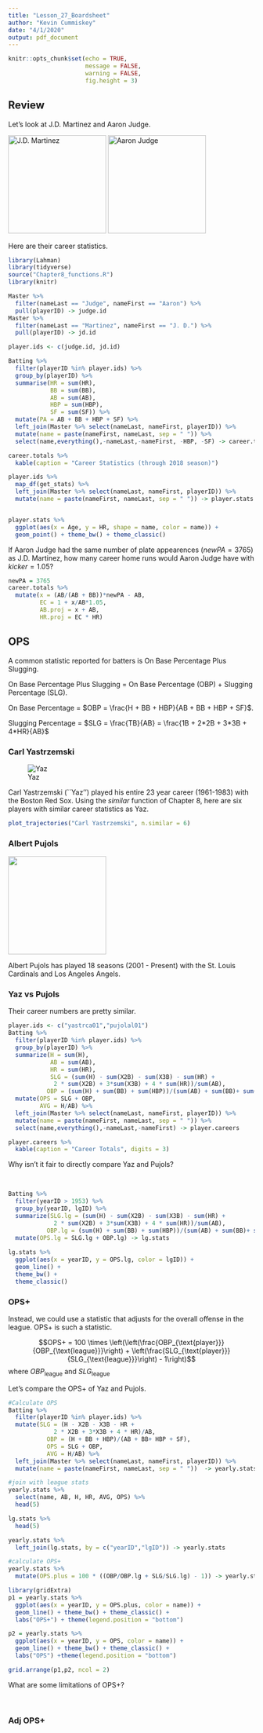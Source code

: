 ```yaml
---
title: "Lesson_27_Boardsheet"
author: "Kevin Cummiskey"
date: "4/1/2020"
output: pdf_document
---
```


```r
knitr::opts_chunk$set(echo = TRUE,
                      message = FALSE,
                      warning = FALSE,
                      fig.height = 3)
```

## Review

Let's look at J.D. Martinez and Aaron Judge.

![J.D. Martinez](jd.jpeg){width=200px} ![Aaron Judge](judge.jpeg){width=200px}

Here are their career statistics.

```r
library(Lahman)
library(tidyverse)
source("Chapter8_functions.R")
library(knitr)

Master %>% 
  filter(nameLast == "Judge", nameFirst == "Aaron") %>% 
  pull(playerID) -> judge.id
Master %>% 
  filter(nameLast == "Martinez", nameFirst == "J. D.") %>% 
  pull(playerID) -> jd.id

player.ids <- c(judge.id, jd.id)

Batting %>% 
  filter(playerID %in% player.ids) %>% 
  group_by(playerID) %>% 
  summarise(HR = sum(HR),
            BB = sum(BB),
            AB = sum(AB),
            HBP = sum(HBP),
            SF = sum(SF)) %>% 
  mutate(PA = AB + BB + HBP + SF) %>% 
  left_join(Master %>% select(nameLast, nameFirst, playerID)) %>% 
  mutate(name = paste(nameFirst, nameLast, sep = " ")) %>% 
  select(name,everything(),-nameLast,-nameFirst, -HBP, -SF) -> career.totals

career.totals %>%
  kable(caption = "Career Statistics (through 2018 season)")
```

```r
player.ids %>%
  map_df(get_stats) %>% 
  left_join(Master %>% select(nameLast, nameFirst, playerID)) %>% 
  mutate(name = paste(nameFirst, nameLast, sep = " ")) -> player.stats


player.stats %>% 
  ggplot(aes(x = Age, y = HR, shape = name, color = name)) +
  geom_point() + theme_bw() + theme_classic()
```

If Aaron Judge had the same number of plate appearences ($newPA = 3765$) as J.D. Martinez, how many career home runs would Aaron Judge have with $kicker = 1.05$?

```r
newPA = 3765
career.totals %>% 
  mutate(x = (AB/(AB + BB))*newPA - AB,
         EC = 1 + x/AB*1.05,
         AB.proj = x + AB,
         HR.proj = EC * HR)
```

\newpage

## OPS

A common statistic reported for batters is On Base Percentage Plus Slugging.  

On Base Percentage Plus Slugging = On Base Percentage (OBP) + Slugging Percentage (SLG).

On Base Percentage = $OBP = \frac{H + BB + HBP}{AB + BB + HBP + SF}$.

Slugging Percentage = $SLG = \frac{TB}{AB} = \frac{1B + 2*2B + 3*3B + 4*HR}{AB}$

### Carl Yastrzemski

![Yaz](yaz.jpeg)

Carl Yastrzemski (``Yaz'') played his entire 23 year career (1961-1983) with the Boston Red Sox.  Using the *similar* function of Chapter 8, here are six players with similar career statistics as Yaz.

```r
plot_trajectories("Carl Yastrzemski", n.similar = 6)
```

### Albert Pujols

![](pujols.jpeg){width=200px}

Albert Pujols has played 18 seasons (2001 - Present) with the St. Louis Cardinals and Los Angeles Angels.

### Yaz vs Pujols

Their career numbers are pretty similar.

```r
player.ids <- c("yastrca01","pujolal01")
Batting %>% 
  filter(playerID %in% player.ids) %>% 
  group_by(playerID) %>% 
  summarize(H = sum(H),
            AB = sum(AB),
            HR = sum(HR),
            SLG = (sum(H) - sum(X2B) - sum(X3B) - sum(HR) +
             2 * sum(X2B) + 3*sum(X3B) + 4 * sum(HR))/sum(AB),
           OBP = (sum(H) + sum(BB) + sum(HBP))/(sum(AB) + sum(BB)+ sum(HBP) + sum(SF))) %>% 
  mutate(OPS = SLG + OBP,
         AVG = H/AB) %>% 
  left_join(Master %>% select(nameLast, nameFirst, playerID)) %>% 
  mutate(name = paste(nameFirst, nameLast, sep = " ")) %>% 
  select(name,everything(),-nameLast,-nameFirst) -> player.careers

player.careers %>% 
  kable(caption = "Career Totals", digits = 3)
```

Why isn't it fair to directly compare Yaz and Pujols?

&nbsp;

```r
Batting %>% 
  filter(yearID > 1953) %>% 
  group_by(yearID, lgID) %>% 
  summarize(SLG.lg = (sum(H) - sum(X2B) - sum(X3B) - sum(HR) +
             2 * sum(X2B) + 3*sum(X3B) + 4 * sum(HR))/sum(AB),
           OBP.lg = (sum(H) + sum(BB) + sum(HBP))/(sum(AB) + sum(BB)+ sum(HBP) + sum(SF))) %>% 
  mutate(OPS.lg = SLG.lg + OBP.lg) -> lg.stats
           
lg.stats %>% 
  ggplot(aes(x = yearID, y = OPS.lg, color = lgID)) +
  geom_line() +
  theme_bw() +
  theme_classic()
```

### OPS+

Instead, we could use a statistic that adjusts for the overall offense in the league.  OPS+ is such a statistic.

$$OPS+ = 100 \times \left(\left(\frac{OBP_{\text{player}}}{OBP_{\text{league}}}\right) + \left(\frac{SLG_{\text{player}}}{SLG_{\text{league}}}\right) - 1\right)$$
where $OBP_{\text{league}}$ and $SLG_{\text{league}}$

Let's compare the OPS+ of Yaz and Pujols.

```r
#Calculate OPS
Batting %>% 
  filter(playerID %in% player.ids) %>% 
  mutate(SLG = (H - X2B - X3B - HR +
             2 * X2B + 3*X3B + 4 * HR)/AB,
           OBP = (H + BB + HBP)/(AB + BB+ HBP + SF),
           OPS = SLG + OBP,
           AVG = H/AB) %>% 
  left_join(Master %>% select(nameLast, nameFirst, playerID)) %>% 
  mutate(name = paste(nameFirst, nameLast, sep = " "))  -> yearly.stats

#join with league stats
yearly.stats %>% 
  select(name, AB, H, HR, AVG, OPS) %>% 
  head(5)

lg.stats %>% 
  head(5)

yearly.stats %>% 
  left_join(lg.stats, by = c("yearID","lgID")) -> yearly.stats

#calculate OPS+
yearly.stats %>% 
  mutate(OPS.plus = 100 * ((OBP/OBP.lg + SLG/SLG.lg) - 1)) -> yearly.stats

library(gridExtra)
p1 = yearly.stats %>% 
  ggplot(aes(x = yearID, y = OPS.plus, color = name)) +
  geom_line() + theme_bw() + theme_classic() +
  labs("OPS+") + theme(legend.position = "bottom")

p2 = yearly.stats %>% 
  ggplot(aes(x = yearID, y = OPS, color = name)) +
  geom_line() + theme_bw() + theme_classic() +
  labs("OPS") +theme(legend.position = "bottom")

grid.arrange(p1,p2, ncol = 2)
```

What are some limitations of OPS+?

&nbsp;


### Adj OPS+



